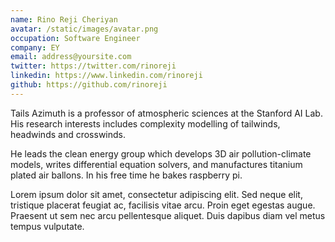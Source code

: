 ```yaml
---
name: Rino Reji Cheriyan
avatar: /static/images/avatar.png
occupation: Software Engineer
company: EY
email: address@yoursite.com
twitter: https://twitter.com/rinoreji
linkedin: https://www.linkedin.com/rinoreji
github: https://github.com/rinoreji
---
```


Tails Azimuth is a professor of atmospheric sciences at the Stanford AI Lab. His research interests includes complexity modelling of tailwinds, headwinds and crosswinds.

He leads the clean energy group which develops 3D air pollution-climate models, writes differential equation solvers, and manufactures titanium plated air ballons. In his free time he bakes raspberry pi.

Lorem ipsum dolor sit amet, consectetur adipiscing elit. Sed neque elit, tristique placerat feugiat ac, facilisis vitae arcu. Proin eget egestas augue. Praesent ut sem nec arcu pellentesque aliquet. Duis dapibus diam vel metus tempus vulputate.
